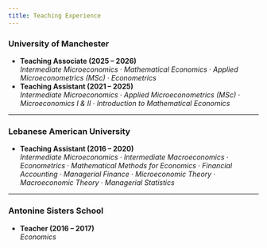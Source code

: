 ```yaml
---
title: Teaching Experience
---
```


### University of Manchester
- **Teaching Associate (2025 – 2026)**  
  *Intermediate Microeconomics* · *Mathematical Economics* · *Applied Microeconometrics (MSc)* · *Econometrics*  
- **Teaching Assistant (2021 – 2025)**  
  *Intermediate Microeconomics* · *Applied Microeconometrics (MSc)* · *Microeconomics I & II* · *Introduction to Mathematical Economics*

---

### Lebanese American University
- **Teaching Assistant (2016 – 2020)**  
  *Intermediate Microeconomics* · *Intermediate Macroeconomics* · *Econometrics* · *Mathematical Methods for Economics* · *Financial Accounting* · *Managerial Finance* · *Microeconomic Theory* · *Macroeconomic Theory* · *Managerial Statistics*

---

### Antonine Sisters School
- **Teacher (2016 – 2017)**  
  *Economics*
